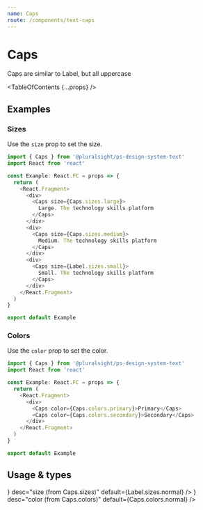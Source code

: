 ```yaml
---
name: Caps
route: /components/text-caps
---
```



# Caps

<Intro>Caps are similar to Label, but all uppercase</Intro>

<TableOfContents {...props} />

## Examples

### Sizes

Use the `size` prop to set the size.

```typescript
import { Caps } from '@pluralsight/ps-design-system-text'
import React from 'react'

const Example: React.FC = props => {
  return (
    <React.Fragment>
      <div>
        <Caps size={Caps.sizes.large}>
          Large. The technology skills platform
        </Caps>
      </div>
      <div>
        <Caps size={Caps.sizes.medium}>
          Medium. The technology skills platform
        </Caps>
      </div>
      <div>
        <Caps size={Label.sizes.small}>
          Small. The technology skills platform
        </Caps>
      </div>
    </React.Fragment>
  )
}

export default Example
```

### Colors

Use the `color` prop to set the color.

```typescript
import { Caps } from '@pluralsight/ps-design-system-text'
import React from 'react'

const Example: React.FC = props => {
  return (
    <React.Fragment>
      <div>
        <Caps color={Caps.colors.primary}>Primary</Caps>
        <Caps color={Caps.colors.secondary}>Secondary</Caps>
      </div>
    </React.Fragment>
  )
}

export default Example
```

## Usage & types

<Usage
  install="npm install @pluralsight/ps-design-system-text"
  import="import { Caps } from '@pluralsight/ps-design-system-text'"
  packageName="text"
  version={props.version}
/>

<TypesTable>
  <TypesProp
    name="size"
    type={<TypesEnum enum={Caps.sizes} />}
    desc="size (from Caps.sizes)"
    default={Label.sizes.normal}
  />
  <TypesProp
    name="color"
    type={<TypesEnum enum={Caps.colors} />}
    desc="color (from Caps.colors)"
    default={Caps.colors.normal}
  />
</TypesTable>
